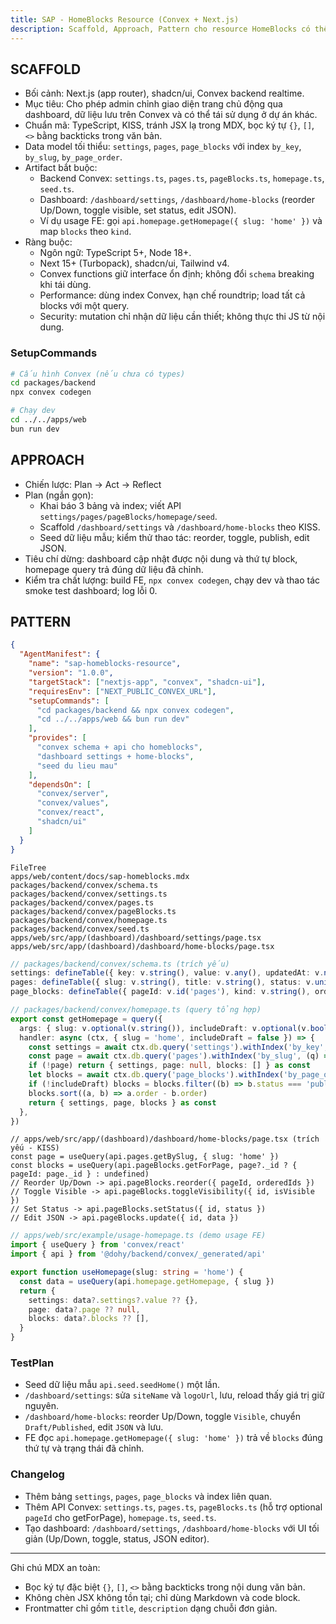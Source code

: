 ```yaml
---
title: SAP - HomeBlocks Resource (Convex + Next.js)
description: Scaffold, Approach, Pattern cho resource HomeBlocks có thể tái sử dụng
---
```


## SCAFFOLD

- Bối cảnh: Next.js (app router), shadcn/ui, Convex backend realtime.
- Mục tiêu: Cho phép admin chỉnh giao diện trang chủ động qua dashboard, dữ liệu lưu trên Convex và có thể tái sử dụng ở dự án khác.
- Chuẩn mã: TypeScript, KISS, tránh JSX lạ trong MDX, bọc ký tự `{}`, `[]`, `<>` bằng backticks trong văn bản.
- Data model tối thiểu: `settings`, `pages`, `page_blocks` với index `by_key`, `by_slug`, `by_page_order`.
- Artifact bắt buộc:
  - Backend Convex: `settings.ts`, `pages.ts`, `pageBlocks.ts`, `homepage.ts`, `seed.ts`.
  - Dashboard: `/dashboard/settings`, `/dashboard/home-blocks` (reorder Up/Down, toggle visible, set status, edit JSON).
  - Ví dụ usage FE: gọi `api.homepage.getHomepage({ slug: 'home' })` và map `blocks` theo `kind`.
- Ràng buộc:
  - Ngôn ngữ: TypeScript 5+, Node 18+.
  - Next 15+ (Turbopack), shadcn/ui, Tailwind v4.
  - Convex functions giữ interface ổn định; không đổi `schema` breaking khi tái dùng.
  - Performance: dùng index Convex, hạn chế roundtrip; load tất cả blocks với một query.
  - Security: mutation chỉ nhận dữ liệu cần thiết; không thực thi JS từ nội dung.

### SetupCommands

```bash
# Cấu hình Convex (nếu chưa có types)
cd packages/backend
npx convex codegen

# Chạy dev
cd ../../apps/web
bun run dev
```

## APPROACH

- Chiến lược: Plan → Act → Reflect
- Plan (ngắn gọn):
  - Khai báo 3 bảng và index; viết API `settings/pages/pageBlocks/homepage/seed`.
  - Scaffold `/dashboard/settings` và `/dashboard/home-blocks` theo KISS.
  - Seed dữ liệu mẫu; kiểm thử thao tác: reorder, toggle, publish, edit JSON.
- Tiêu chí dừng: dashboard cập nhật được nội dung và thứ tự block, homepage query trả đúng dữ liệu đã chỉnh.
- Kiểm tra chất lượng: build FE, `npx convex codegen`, chạy dev và thao tác smoke test dashboard; log lỗi 0.

## PATTERN

```json
{
  "AgentManifest": {
    "name": "sap-homeblocks-resource",
    "version": "1.0.0",
    "targetStack": ["nextjs-app", "convex", "shadcn-ui"],
    "requiresEnv": ["NEXT_PUBLIC_CONVEX_URL"],
    "setupCommands": [
      "cd packages/backend && npx convex codegen",
      "cd ../../apps/web && bun run dev"
    ],
    "provides": [
      "convex schema + api cho homeblocks",
      "dashboard settings + home-blocks",
      "seed du lieu mau"
    ],
    "dependsOn": [
      "convex/server",
      "convex/values",
      "convex/react",
      "shadcn/ui"
    ]
  }
}
```

```text
FileTree
apps/web/content/docs/sap-homeblocks.mdx
packages/backend/convex/schema.ts
packages/backend/convex/settings.ts
packages/backend/convex/pages.ts
packages/backend/convex/pageBlocks.ts
packages/backend/convex/homepage.ts
packages/backend/convex/seed.ts
apps/web/src/app/(dashboard)/dashboard/settings/page.tsx
apps/web/src/app/(dashboard)/dashboard/home-blocks/page.tsx
```

```ts
// packages/backend/convex/schema.ts (trích yếu)
settings: defineTable({ key: v.string(), value: v.any(), updatedAt: v.number() }).index('by_key', ['key'])
pages: defineTable({ slug: v.string(), title: v.string(), status: v.union(v.literal('draft'), v.literal('published')), updatedAt: v.number(), publishedAt: v.optional(v.number()), seoOverride: v.optional(v.object({ title: v.optional(v.string()), description: v.optional(v.string()), image: v.optional(v.string()) })) }).index('by_slug', ['slug'])
page_blocks: defineTable({ pageId: v.id('pages'), kind: v.string(), order: v.number(), isVisible: v.boolean(), status: v.union(v.literal('draft'), v.literal('published')), data: v.any(), locale: v.optional(v.string()), updatedAt: v.number(), updatedBy: v.optional(v.string()) }).index('by_page_order', ['pageId','order']).index('by_page_kind', ['pageId','kind'])
```

```ts
// packages/backend/convex/homepage.ts (query tổng hợp)
export const getHomepage = query({
  args: { slug: v.optional(v.string()), includeDraft: v.optional(v.boolean()) },
  handler: async (ctx, { slug = 'home', includeDraft = false }) => {
    const settings = await ctx.db.query('settings').withIndex('by_key', (q) => q.eq('key', 'site')).first()
    const page = await ctx.db.query('pages').withIndex('by_slug', (q) => q.eq('slug', slug)).first()
    if (!page) return { settings, page: null, blocks: [] } as const
    let blocks = await ctx.db.query('page_blocks').withIndex('by_page_order', (q) => q.eq('pageId', page._id)).collect()
    if (!includeDraft) blocks = blocks.filter((b) => b.status === 'published' && b.isVisible)
    blocks.sort((a, b) => a.order - b.order)
    return { settings, page, blocks } as const
  },
})
```

```tsx
// apps/web/src/app/(dashboard)/dashboard/home-blocks/page.tsx (trích yếu - KISS)
const page = useQuery(api.pages.getBySlug, { slug: 'home' })
const blocks = useQuery(api.pageBlocks.getForPage, page?._id ? { pageId: page._id } : undefined)
// Reorder Up/Down -> api.pageBlocks.reorder({ pageId, orderedIds })
// Toggle Visible -> api.pageBlocks.toggleVisibility({ id, isVisible })
// Set Status -> api.pageBlocks.setStatus({ id, status })
// Edit JSON -> api.pageBlocks.update({ id, data })
```

```ts
// apps/web/src/example/usage-homepage.ts (demo usage FE)
import { useQuery } from 'convex/react'
import { api } from '@dohy/backend/convex/_generated/api'

export function useHomepage(slug: string = 'home') {
  const data = useQuery(api.homepage.getHomepage, { slug })
  return {
    settings: data?.settings?.value ?? {},
    page: data?.page ?? null,
    blocks: data?.blocks ?? [],
  }
}
```

### TestPlan

- Seed dữ liệu mẫu `api.seed.seedHome()` một lần.
- `/dashboard/settings`: sửa `siteName` và `logoUrl`, lưu, reload thấy giá trị giữ nguyên.
- `/dashboard/home-blocks`: reorder Up/Down, toggle `Visible`, chuyển `Draft/Published`, edit `JSON` và lưu.
- FE đọc `api.homepage.getHomepage({ slug: 'home' })` trả về `blocks` đúng thứ tự và trạng thái đã chỉnh.

### Changelog

- Thêm bảng `settings`, `pages`, `page_blocks` và index liên quan.
- Thêm API Convex: `settings.ts`, `pages.ts`, `pageBlocks.ts` (hỗ trợ optional `pageId` cho getForPage), `homepage.ts`, `seed.ts`.
- Tạo dashboard: `/dashboard/settings`, `/dashboard/home-blocks` với UI tối giản (Up/Down, toggle, status, JSON editor).

---

Ghi chú MDX an toàn:

- Bọc ký tự đặc biệt `{}`, `[]`, `<>` bằng backticks trong nội dung văn bản.
- Không chèn JSX không tồn tại; chỉ dùng Markdown và code block.
- Frontmatter chỉ gồm `title`, `description` dạng chuỗi đơn giản.

